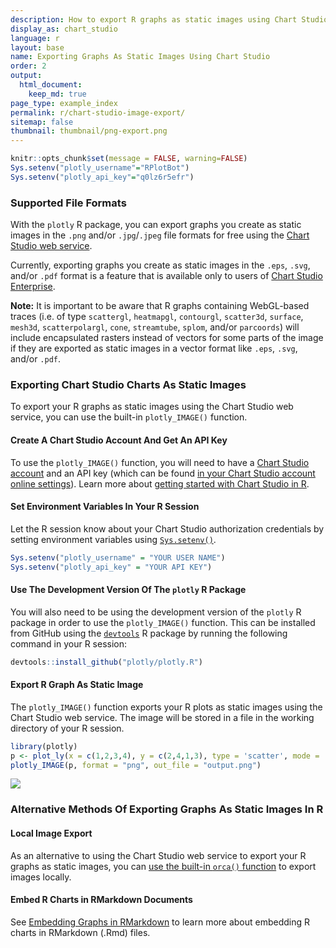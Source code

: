 ```yaml
---
description: How to export R graphs as static images using Chart Studio. 
display_as: chart_studio
language: r
layout: base
name: Exporting Graphs As Static Images Using Chart Studio
order: 2
output:
  html_document:
    keep_md: true
page_type: example_index
permalink: r/chart-studio-image-export/
sitemap: false
thumbnail: thumbnail/png-export.png
---
```


```r
knitr::opts_chunk$set(message = FALSE, warning=FALSE)
Sys.setenv("plotly_username"="RPlotBot")
Sys.setenv("plotly_api_key"="q0lz6r5efr")
```
### Supported File Formats

With the `plotly` R package, you can export graphs you create as static images in the `.png` and/or `.jpg`/`.jpeg` file formats for free using the [Chart Studio web service](https://chart-studio.plot.ly/create/#/). 

Currently, exporting graphs you create as static images in the `.eps`, `.svg`, and/or `.pdf` format is a feature that is available only to users of [Chart Studio Enterprise](https://plotly.com/online-chart-maker/).

**Note:** It is important to be aware that R graphs containing WebGL-based traces (i.e. of type `scattergl`, `heatmapgl`, `contourgl`, `scatter3d`, `surface`, `mesh3d`, `scatterpolargl`, `cone`, `streamtube`, `splom`, and/or `parcoords`) will include encapsulated rasters instead of vectors for some parts of the image if they are exported as static images in a vector format like `.eps`, `.svg`, and/or `.pdf`.

### Exporting Chart Studio Charts As Static Images

To export your R graphs as static images using the Chart Studio web service, you can use the built-in `plotly_IMAGE()` function. 

#### Create A Chart Studio Account And Get An API Key

To use the `plotly_IMAGE()` function, you will need to have a [Chart Studio account](https://chart-studio.plot.ly/Auth/login/?action=signup#/) and an API key (which can be found [in your Chart Studio account online settings](https://plotly.com/settings/api)). Learn more about [getting started with Chart Studio in R](https://plotly.com/r/getting-started-with-chart-studio). 

#### Set Environment Variables In Your R Session

Let the R session know about your Chart Studio authorization credentials by setting environment variables using [`Sys.setenv()`](https://www.rdocumentation.org/packages/base/versions/3.6.2/topics/Sys.setenv).

```r
Sys.setenv("plotly_username" = "YOUR USER NAME")
Sys.setenv("plotly_api_key" = "YOUR API KEY")
```

#### Use The Development Version Of The `plotly` R Package

You will also need to be using the development version of the `plotly` R package in order to use the `plotly_IMAGE()` function. This can be installed from GitHub using the [`devtools`](https://cran.r-project.org/web/packages/devtools/index.html) R package by running the following command in your R session:

```r
devtools::install_github("plotly/plotly.R")
```

#### Export R Graph As Static Image

The `plotly_IMAGE()` function exports your R plots as static images using the Chart Studio web service. The image will be stored in a file in the working directory of your R session.

```r
library(plotly)
p <- plot_ly(x = c(1,2,3,4), y = c(2,4,1,3), type = 'scatter', mode = 'lines')
plotly_IMAGE(p, format = "png", out_file = "output.png")
```

![](https://images.plot.ly/plotly-documentation/images/output.png)

### Alternative Methods Of Exporting Graphs As Static Images In R

#### Local Image Export

As an alternative to using the Chart Studio web service to export your R graphs as static images, you can [use the built-in `orca()` function](https://plotly.com/r/static-image-export) to export images locally. 

#### Embed R Charts in RMarkdown Documents

See [Embedding Graphs in RMarkdown](https://plotly.com/r/embedding-graphs-in-rmarkdown/) to learn more about embedding R charts in RMarkdown (.Rmd) files.
